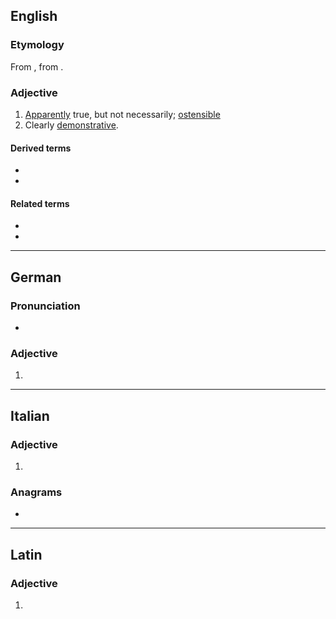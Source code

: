 ==English==

===Etymology===
From {{der|en|fr|ostensif}}, from {{der|en|ML.|-}} {{m|la|ostensivus}}.

===Adjective===
{{en-adj}}

# [[apparently|Apparently]] true, but not necessarily; [[ostensible]]
# Clearly [[demonstrative]].

====Derived terms====
* {{l|en|ostensive definition}}
* {{l|en|ostensively}}

====Related terms====
* {{l|en|ostentatious}}
* {{l|en|ostentation}}

----

==German==

===Pronunciation===
* {{audio|de|De-ostensive.ogg|Audio}}

===Adjective===
{{head|de|adjective form}}

# {{de-adj form of|ostensiv}}

----

==Italian==

===Adjective===
{{head|it|adjective form}}

# {{feminine plural of|it|ostensivo}}

===Anagrams===
* {{anagrams|it|a=eeinosstv|estensivo|intessevo|sostenevi}}

----

==Latin==

===Adjective===
{{la-adj-form|ostēnsīve}}

# {{inflection of|la|ostēnsīvus||voc|m|s}}